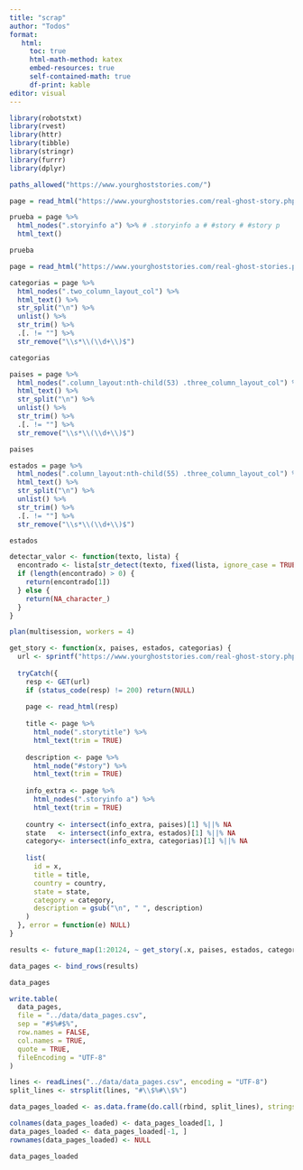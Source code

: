 ```yaml
---
title: "scrap"
author: "Todos"
format:
   html:
     toc: true
     html-math-method: katex
     embed-resources: true
     self-contained-math: true
     df-print: kable
editor: visual
---
```


```r
library(robotstxt)
library(rvest)
library(httr)
library(tibble)
library(stringr)
library(furrr)
library(dplyr)
```

```r
paths_allowed("https://www.yourghoststories.com/")
```

```r
page = read_html("https://www.yourghoststories.com/real-ghost-story.php?story=1")

prueba = page %>%
  html_nodes(".storyinfo a") %>% # .storyinfo a # #story # #story p
  html_text()

prueba
```

```r
page = read_html("https://www.yourghoststories.com/real-ghost-stories.php")

categorias = page %>%
  html_nodes(".two_column_layout_col") %>%
  html_text() %>%
  str_split("\n") %>%
  unlist() %>%
  str_trim() %>%
  .[. != ""] %>%
  str_remove("\\s*\\(\\d+\\)$")

categorias
```

```r
paises = page %>%
  html_nodes(".column_layout:nth-child(53) .three_column_layout_col") %>%
  html_text() %>%
  str_split("\n") %>%
  unlist() %>%
  str_trim() %>%
  .[. != ""] %>%
  str_remove("\\s*\\(\\d+\\)$")

paises
```

```r
estados = page %>%
  html_nodes(".column_layout:nth-child(55) .three_column_layout_col") %>%
  html_text() %>%
  str_split("\n") %>%
  unlist() %>%
  str_trim() %>%
  .[. != ""] %>%
  str_remove("\\s*\\(\\d+\\)$")

estados
```

```r
detectar_valor <- function(texto, lista) {
  encontrado <- lista[str_detect(texto, fixed(lista, ignore_case = TRUE))]
  if (length(encontrado) > 0) {
    return(encontrado[1])
  } else {
    return(NA_character_)
  }
}
```

```r
plan(multisession, workers = 4)

get_story <- function(x, paises, estados, categorias) {
  url <- sprintf("https://www.yourghoststories.com/real-ghost-story.php?story=%d", x)
  
  tryCatch({
    resp <- GET(url)
    if (status_code(resp) != 200) return(NULL)
    
    page <- read_html(resp)
    
    title <- page %>%
      html_node(".storytitle") %>%
      html_text(trim = TRUE)
    
    description <- page %>%
      html_node("#story") %>%
      html_text(trim = TRUE)
    
    info_extra <- page %>%
      html_nodes(".storyinfo a") %>%
      html_text(trim = TRUE)
    
    country <- intersect(info_extra, paises)[1] %||% NA
    state   <- intersect(info_extra, estados)[1] %||% NA
    category<- intersect(info_extra, categorias)[1] %||% NA
    
    list(
      id = x,
      title = title,
      country = country,
      state = state,
      category = category,
      description = gsub("\n", " ", description)
    )
  }, error = function(e) NULL)
}

results <- future_map(1:20124, ~ get_story(.x, paises, estados, categorias), .progress = TRUE)

data_pages <- bind_rows(results)

data_pages
```

```r
write.table(
  data_pages,
  file = "../data/data_pages.csv",
  sep = "#$%#$%",
  row.names = FALSE,
  col.names = TRUE,
  quote = TRUE,
  fileEncoding = "UTF-8"
)
```

```r
lines <- readLines("../data/data_pages.csv", encoding = "UTF-8")
split_lines <- strsplit(lines, "#\\$%#\\$%")

data_pages_loaded <- as.data.frame(do.call(rbind, split_lines), stringsAsFactors = FALSE)

colnames(data_pages_loaded) <- data_pages_loaded[1, ]
data_pages_loaded <- data_pages_loaded[-1, ]
rownames(data_pages_loaded) <- NULL

data_pages_loaded
```

```r

```

